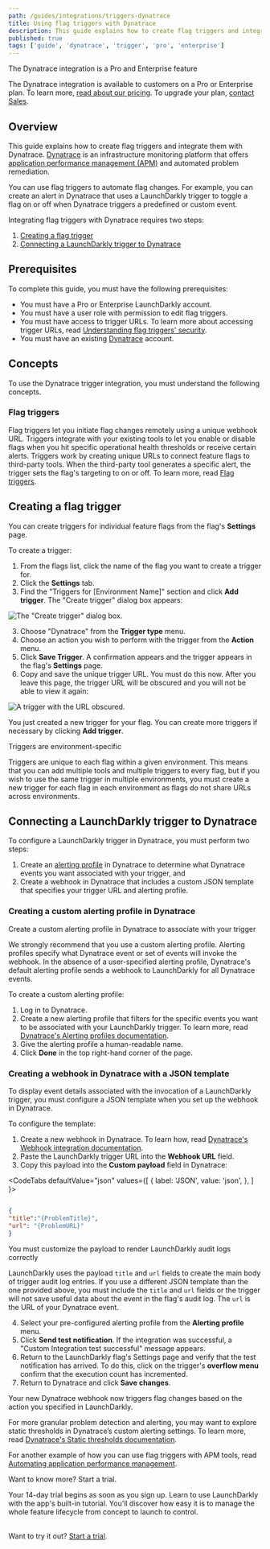 ```yaml
---
path: /guides/integrations/triggers-dynatrace
title: Using flag triggers with Dynatrace
description: This guide explains how to create flag triggers and integrate them with Dynatrace.
published: true
tags: ['guide', 'dynatrace', 'trigger', 'pro', 'enterprise']
---
```


<Callout intent="primary">
<CalloutTitle>The Dynatrace integration is a Pro and Enterprise feature</CalloutTitle>
<CalloutDescription>

The Dynatrace integration is available to customers on a Pro or Enterprise plan. To learn more, [read about our pricing](https://launchdarkly.com/pricing/). To upgrade your plan, [contact Sales](https://launchdarkly.com/contact-sales/).

</CalloutDescription>
</Callout>

## Overview

This guide explains how to create flag triggers and integrate them with Dynatrace. [Dynatrace](https://dynatrace.com/) is an infrastructure monitoring platform that offers [application performance management (APM)](https://en.m.wikipedia.org/wiki/Application_performance_management) and automated problem remediation.

You can use flag triggers to automate flag changes. For example, you can create an alert in Dynatrace that uses a LaunchDarkly trigger to toggle a flag on or off when Dynatrace triggers a predefined or custom event.

Integrating flag triggers with Dynatrace requires two steps:

1. [Creating a flag trigger](#creating-a-flag-trigger)
2. [Connecting a LaunchDarkly trigger to Dynatrace](#connecting-a-launchdarkly-trigger-to-dynatrace)

## Prerequisites

To complete this guide, you must have the following prerequisites:

- You must have a Pro or Enterprise LaunchDarkly account.
- You must have a user role with permission to edit flag triggers.
- You must have access to trigger URLs. To learn more about accessing trigger URLs, read [Understanding flag triggers' security](/home/feature-workflows/triggers#understanding-flag-triggers-security).
- You must have an existing [Dynatrace](https://www.dynatrace.com/) account.

## Concepts

To use the Dynatrace trigger integration, you must understand the following concepts.

### Flag triggers

Flag triggers let you initiate flag changes remotely using a unique webhook URL. Triggers integrate with your existing tools to let you enable or disable flags when you hit specific operational health thresholds or receive certain alerts. Triggers work by creating unique URLs to connect feature flags to third-party tools. When the third-party tool generates a specific alert, the trigger sets the flag's targeting to on or off. To learn more, read [Flag triggers](/home/feature-workflows/triggers).

## Creating a flag trigger

You can create triggers for individual feature flags from the flag's **Settings** page.

To create a trigger:

1. From the flags list, click the name of the flag you want to create a trigger for.
2. Click the **Settings** tab.
2. Find the "Triggers for [Environment Name]" section and click **Add trigger**. The "Create trigger" dialog box appears:

![The "Create trigger" dialog box.](guide-dynatrace-triggers-create.png)

3. Choose "Dynatrace" from the **Trigger type** menu.
4. Choose an action you wish to perform with the trigger from the **Action** menu.
5. Click **Save Trigger**. A confirmation appears and the trigger appears in the flag's **Settings** page.
6. Copy and save the unique trigger URL. You must do this now. After you leave this page, the trigger URL will be obscured and you will not be able to view it again:

![A trigger with the URL obscured.](guide-dynatrace-triggers-url-obscured.png)

You just created a new trigger for your flag. You can create more triggers if necessary by clicking **Add trigger**.

<Callout intent="info">
<CalloutTitle>Triggers are environment-specific</CalloutTitle>
<CalloutDescription>

Triggers are unique to each flag within a given environment. This means that you can add multiple tools and multiple triggers to every flag, but if you wish to use the same trigger in multiple environments, you must create a new trigger for each flag in each environment as flags do not share URLs across environments.

</CalloutDescription>
</Callout>

## Connecting a LaunchDarkly trigger to Dynatrace

To configure a LaunchDarkly trigger in Dynatrace, you must perform two steps:

1. Create an [alerting profile](https://www.dynatrace.com/support/help/how-to-use-dynatrace/problem-detection-and-analysis/notifications-and-alerting/alerting-profiles/) in Dynatrace to determine what Dynatrace events you want associated with your trigger, and
2. Create a webhook in Dynatrace that includes a custom JSON template that specifies your trigger URL and alerting profile.

### Creating a custom alerting profile in Dynatrace

<Callout intent="alert">
<CalloutTitle>Create a custom alerting profile in Dynatrace to associate with your trigger</CalloutTitle>
<CalloutDescription>

 We strongly recommend that you use a custom alerting profile. Alerting profiles specify what Dynatrace event or set of events will invoke the webhook. In the absence of a user-specified alerting profile, Dynatrace's default alerting profile sends a webhook to LaunchDarkly for all Dynatrace events.

</CalloutDescription>
</Callout>

To create a custom alerting profile:

1. Log in to Dynatrace.
2. Create a new alerting profile that filters for the specific events you want to be associated with your LaunchDarkly trigger. To learn more, read [Dynatrace's Alerting profiles documentation](https://www.dynatrace.com/support/help/how-to-use-dynatrace/problem-detection-and-analysis/notifications-and-alerting/alerting-profiles/).
3. Give the alerting profile a human-readable name.
4. Click **Done** in the top right-hand corner of the page.

### Creating a webhook in Dynatrace with a JSON template

To display event details associated with the invocation of a LaunchDarkly trigger, you must configure a JSON template when you set up the webhook in Dynatrace.

To configure the template:

1. Create a new webhook in Dynatrace. To learn how, read [Dynatrace's Webhook integration documentation](https://www.dynatrace.com/support/help/how-to-use-dynatrace/problem-detection-and-analysis/notifications-and-alerting/problem-notifications/webhook-integration).
2. Paste the LaunchDarkly trigger URL into the **Webhook URL** field.
3. Copy this payload into the **Custom payload** field in Dynatrace:

<CodeTabs
  defaultValue="json"
  values={[
    { label: 'JSON', value: 'json', },
  ]
}>
<CodeTabItem value="json">

```json

{
"title":"{ProblemTitle}",
"url": "{ProblemURL}"
}

```

</CodeTabItem>
</CodeTabs>

<Callout intent="alert">
<CalloutTitle>You must customize the payload to render LaunchDarkly audit logs correctly</CalloutTitle>
<CalloutDescription>

LaunchDarkly uses the payload `title` and `url` fields to create the main body of trigger audit log entries. If you use a different JSON template than the one provided above, you must include the `title` and `url` fields or the trigger will not save useful data about the event in the flag's audit log. The `url` is the URL of your Dynatrace event.

</CalloutDescription>
</Callout>

4. Select your pre-configured alerting profile from the **Alerting profile** menu.
5. Click **Send test notification**. If the integration was successful, a "Custom Integration test successful" message appears.
6. Return to the LaunchDarkly flag's Settings page and verify that the test notification has arrived. To do this, click on the trigger's **overflow menu** confirm that the execution count has incremented.
7. Return to Dynatrace and click **Save changes**.

Your new Dynatrace webhook now triggers flag changes based on the action you specified in LaunchDarkly.

For more granular problem detection and alerting, you may want to explore static thresholds in Dynatrace’s custom alerting settings. To learn more, read [Dynatrace's Static thresholds documentation](https://www.dynatrace.com/support/help/how-to-use-dynatrace/problem-detection-and-analysis/problem-detection/static-thresholds).

For another example of how you can use flag triggers with APM tools, read [Automating application performance management](/guides/integrations/integrations-use-cases#automating-application-performance-management).

<Callout intent="primary" site="launchDarkly">
<CalloutTitle>Want to know more? Start a trial.</CalloutTitle>
<CalloutDescription>

Your 14-day trial begins as soon as you sign up. Learn to use LaunchDarkly with the app's built-in tutorial. You'll discover how easy it is to manage the whole feature lifecycle from concept to launch to control.<br/><br/>

Want to try it out? [Start a trial](https://launchdarkly.com/start-trial/).

</CalloutDescription>
</Callout>
